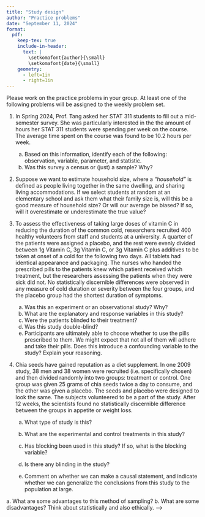 ```yaml
---
title: "Study design"
author: "Practice problems"
date: "September 11, 2024"
format: 
  pdf:
    keep-tex: true
    include-in-header:
      text: |
        \setkomafont{author}{\small}
        \setkomafont{date}{\small}
    geometry:
      - left=1in
      - right=1in
---
```


Please work on the practice problems in your group. At least one of the following problems will be assigned to the weekly problem set.

1.  In Spring 2024, Prof. Tang asked her STAT 311 students to fill out a mid-semester survey. She was particularly interested in the the amount of hours her STAT 311 students were spending per week on the course. The average time spent on the course was found to be 10.2 hours per week.

    a.  Based on this information, identify each of the following: observation, variable, parameter, and statistic.
    b.  Was this survey a census or (just) a sample? Why?

2.  Suppose we want to estimate household size, where a *“household”* is defined as people living together in the same dwelling, and sharing living accommodations. If we select students at random at an elementary school and ask them what their family size is, will this be a good measure of household size? Or will our average be biased? If so, will it overestimate or underestimate the true value?

3.  To assess the effectiveness of taking large doses of vitamin C in reducing the duration of the common cold, researchers recruited 400 healthy volunteers from staff and students at a university. A quarter of the patients were assigned a placebo, and the rest were evenly divided between 1g Vitamin C, 3g Vitamin C, or 3g Vitamin C plus additives to be taken at onset of a cold for the following two days. All tablets had identical appearance and packaging. The nurses who handed the prescribed pills to the patients knew which patient received which treatment, but the researchers assessing the patients when they were sick did not. No statistically discernible differences were observed in any measure of cold duration or severity between the four groups, and the placebo group had the shortest duration of symptoms.

    a.  Was this an experiment or an observational study? Why?
    b.  What are the explanatory and response variables in this study?
    c.  Were the patients blinded to their treatment?
    d.  Was this study double-blind?
    e.  Participants are ultimately able to choose whether to use the pills prescribed to them. We might expect that not all of them will adhere and take their pills. Does this introduce a confounding variable to the study? Explain your reasoning.

4.  Chia seeds have gained reputation as a diet supplement. In one 2009 study, 38 men and 38 women were recruited (i.e. specifically chosen) and then divided randomly into two groups: treatment or control. One group was given 25 grams of chia seeds twice a day to consume, and the other was given a placebo. The seeds and placebo were designed to look the same. The subjects volunteered to be a part of the study. After 12 weeks, the scientists found no statistically discernible difference between the groups in appetite or weight loss.

    a.  What type of study is this?

    b.  What are the experimental and control treatments in this study?

    c.  Has blocking been used in this study? If so, what is the blocking variable?

    d.  Is there any blinding in the study?

    e.  Comment on whether we can make a causal statement, and indicate whether we can generalize the conclusions from this study to the population at large.

```{=html}
<!--
1.  We discussed several methods of sampling today. Now consider a new sampling scheme that is commonly used in the social sciences when sampling from a "hidden" population. A scenario might be that we want to conduct a poll among homeless people, but the research team may only have contact details for a few homeless people.

    Denote the initial contacts as Group 1. The sampling proceeds in the following stages:

    i.  Stage 1: ask the people in Group 1 to take the survey, and then provide contact details for other people from the population who might want to participate. Denote these new contacts as Group 2.
    ii. Stage 2: ask the people in Group 2 to take the survey, and then provide contact details for other people from the population who might want to participate. Denote these new contacts as Group 3.
    iii. Proceed in a similar manner until the researchers have sufficient data.

    <!-- -->

    a.  What are some advantages to this method of sampling?
    b.  What are some disadvantages? Think about statistically and also ethically.
-->
```
